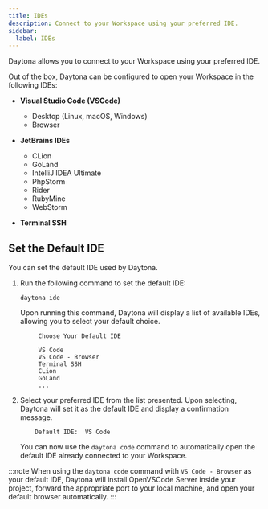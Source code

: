 ```yaml
---
title: IDEs
description: Connect to your Workspace using your preferred IDE.
sidebar:
  label: IDEs
---
```



Daytona allows you to connect to your Workspace using your preferred IDE.

Out of the box, Daytona can be configured to open your Workspace in the following IDEs:

- **Visual Studio Code (VSCode)**

  - Desktop (Linux, macOS, Windows)
  - Browser

- **JetBrains IDEs**
  - CLion
  - GoLand
  - IntelliJ IDEA Ultimate
  - PhpStorm
  - Rider
  - RubyMine
  - WebStorm

- **Terminal SSH**

## Set the Default IDE

You can set the default IDE used by Daytona.

1. Run the following command to set the default IDE:

   ```shell
   daytona ide
   ```

   Upon running this command, Daytona will display a list of available IDEs, allowing you to select your default choice.

   ```text
        Choose Your Default IDE

        VS Code
        VS Code - Browser
        Terminal SSH
        CLion
        GoLand
        ...
   ```

2. Select your preferred IDE from the list presented. Upon selecting, Daytona will set it as the default IDE and display a confirmation message.

   ```text
       Default IDE:  VS Code
   ```

   You can now use the `daytona code` command to automatically open the default IDE already connected to your Workspace.

:::note
When using the `daytona code` command with `VS Code - Browser` as your default IDE, Daytona will install OpenVSCode Server inside your project, forward the appropriate port to your local machine, and open your default browser automatically.
:::
